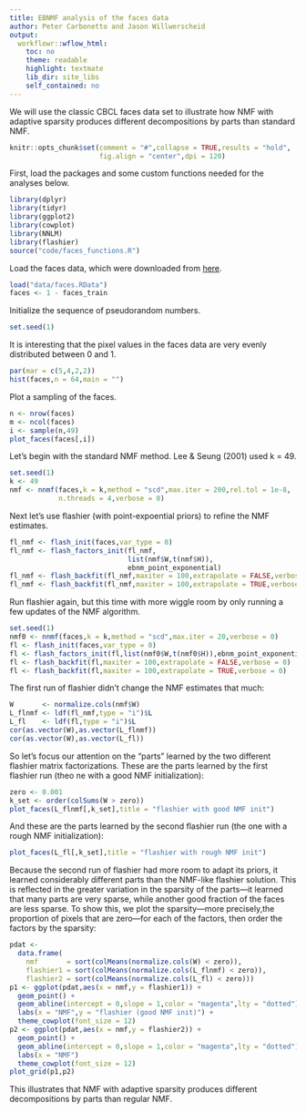 ```yaml
---
title: EBNMF analysis of the faces data
author: Peter Carbonetto and Jason Willwerscheid
output:
  workflowr::wflow_html:
    toc: no
    theme: readable
    highlight: textmate
    lib_dir: site_libs
    self_contained: no
---
```


We will use the classic CBCL faces data set to illustrate how NMF with
adaptive sparsity produces different decompositions by parts than
standard NMF.

```r
knitr::opts_chunk$set(comment = "#",collapse = TRUE,results = "hold",
                      fig.align = "center",dpi = 120)
```

First, load the packages and some custom functions needed for the
analyses below.

```r
library(dplyr)
library(tidyr)
library(ggplot2)
library(cowplot)
library(NNLM)
library(flashier)
source("code/faces_functions.R")
```

Load the faces data, which were downloaded from [here][faces].

```r
load("data/faces.RData")
faces <- 1 - faces_train
```

Initialize the sequence of pseudorandom numbers.

```r
set.seed(1)
```

It is interesting that the pixel values in the faces data are very
evenly distributed between 0 and 1.

```r
par(mar = c(5,4,2,2))
hist(faces,n = 64,main = "")
```

Plot a sampling of the faces.

```r
n <- nrow(faces)
m <- ncol(faces)
i <- sample(n,49)
plot_faces(faces[,i])
```

Let's begin with the standard NMF method. Lee & Seung (2001) used k
= 49.

```r
set.seed(1)
k <- 49
nmf <- nnmf(faces,k = k,method = "scd",max.iter = 200,rel.tol = 1e-8,
            n.threads = 4,verbose = 0)
```

Next let's use flashier (with point-expoential priors) to refine the
NMF estimates.

```r
fl_nmf <- flash_init(faces,var_type = 0)
fl_nmf <- flash_factors_init(fl_nmf,
                             list(nmf$W,t(nmf$H)),
                             ebnm_point_exponential)
fl_nmf <- flash_backfit(fl_nmf,maxiter = 100,extrapolate = FALSE,verbose = 0)
fl_nmf <- flash_backfit(fl_nmf,maxiter = 100,extrapolate = TRUE,verbose = 0)
```

Run flashier again, but this time with more wiggle room by only
running a few updates of the NMF algorithm.

```r
set.seed(1)
nmf0 <- nnmf(faces,k = k,method = "scd",max.iter = 20,verbose = 0)
fl <- flash_init(faces,var_type = 0)
fl <- flash_factors_init(fl,list(nmf0$W,t(nmf0$H)),ebnm_point_exponential)
fl <- flash_backfit(fl,maxiter = 100,extrapolate = FALSE,verbose = 0)
fl <- flash_backfit(fl,maxiter = 100,extrapolate = TRUE,verbose = 0)
```

The first run of flashier didn't change the NMF estimates that much:

```r
W       <- normalize.cols(nmf$W)
L_flnmf <- ldf(fl_nmf,type = "i")$L
L_fl    <- ldf(fl,type = "i")$L
cor(as.vector(W),as.vector(L_flnmf))
cor(as.vector(W),as.vector(L_fl))
```

So let's focus our attention on the "parts" learned by the two
different flashier matrix factorizations. These are the parts learned
by the first flashier run (theo ne with a good NMF initialization):

```r
zero <- 0.001
k_set <- order(colSums(W > zero))
plot_faces(L_flnmf[,k_set],title = "flashier with good NMF init")
```

And these are the parts learned by the second flashier run (the one
with a rough NMF initialization):

```r
plot_faces(L_fl[,k_set],title = "flashier with rough NMF init")
```

Because the second run of flashier had more room to adapt its priors,
it learned considerably different parts than the NMF-like flashier
solution. This is reflected in the greater variation in the sparsity
of the parts—it learned that many parts are very sparse, while another
good fraction of the faces are less sparse. To show this, we plot the
sparsity—more precisely,the proportion of pixels that are zero—for
each of the factors, then order the factors by the sparsity:

```r
pdat <-
  data.frame(
    nmf       = sort(colMeans(normalize.cols(W) < zero)),
    flashier1 = sort(colMeans(normalize.cols(L_flnmf) < zero)),
    flashier2 = sort(colMeans(normalize.cols(L_fl) < zero)))
p1 <- ggplot(pdat,aes(x = nmf,y = flashier1)) +
  geom_point() +
  geom_abline(intercept = 0,slope = 1,color = "magenta",lty = "dotted") +
  labs(x = "NMF",y = "flashier (good NMF init)") +
  theme_cowplot(font_size = 12)
p2 <- ggplot(pdat,aes(x = nmf,y = flashier2)) +
  geom_point() +
  geom_abline(intercept = 0,slope = 1,color = "magenta",lty = "dotted") +
  labs(x = "NMF")
  theme_cowplot(font_size = 12)
plot_grid(p1,p2)
```

This illustrates that NMF with adaptive sparsity produces different
decompositions by parts than regular NMF.

[faces]: http://www.ai.mit.edu/courses/6.899/lectures/faces.tar.gz
